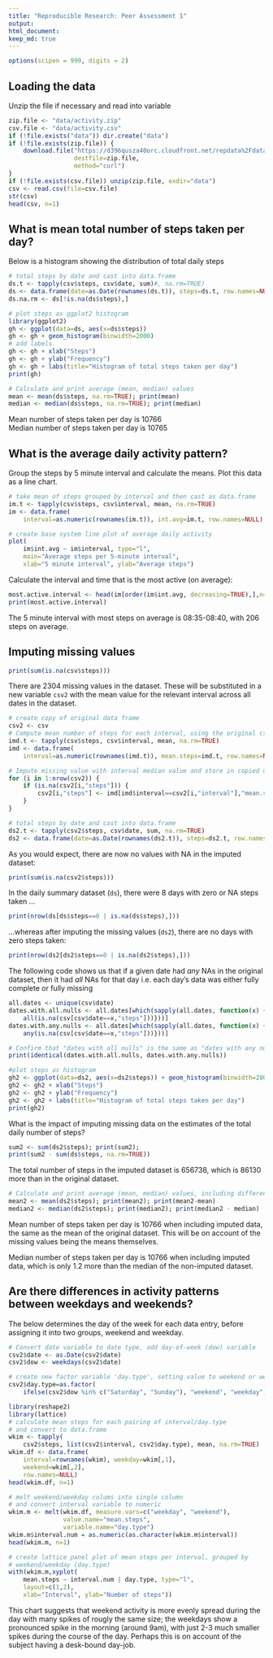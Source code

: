 ```yaml
---
title: "Reproducible Research: Peer Assessment 1"
output: 
html_document:
keep_md: true
---
```

```r
options(scipen = 999, digits = 2)
```
## Loading the data
Unzip the file if necessary and read into variable
```r
zip.file <- "data/activity.zip"
csv.file <- "data/activity.csv"
if (!file.exists("data")) dir.create("data")
if (!file.exists(zip.file)) {
    download.file("https://d396qusza40orc.cloudfront.net/repdata%2Fdata%2Factivity.zip",
                  destfile=zip.file,
                  method="curl")
}
if (!file.exists(csv.file)) unzip(zip.file, exdir="data")
csv <- read.csv(file=csv.file)
str(csv)
head(csv, n=1)
```

## What is mean total number of steps taken per day?
Below is a histogram showing the distribution of total daily steps
```r
# total steps by date and cast into data.frame
ds.t <- tapply(csv$steps, csv$date, sum)#, na.rm=TRUE)
ds <- data.frame(date=as.Date(rownames(ds.t)), steps=ds.t, row.names=NULL)
ds.na.rm <- ds[!is.na(ds$steps),]

# plot steps as ggplot2 histogram
library(ggplot2)
gh <- ggplot(data=ds, aes(x=ds$steps))
gh <- gh + geom_histogram(binwidth=2000)
# add labels
gh <- gh + xlab("Steps")
gh <- gh + ylab("Frequency")
gh <- gh + labs(title="Histogram of total steps taken per day")
print(gh)
```
``` r
# Calculate and print average (mean, median) values
mean <- mean(ds$steps, na.rm=TRUE); print(mean)
median <- median(ds$steps, na.rm=TRUE); print(median)
```
Mean number of steps taken per day is 10766  
Median number of steps taken per day is 10765

## What is the average daily activity pattern?
Group the steps by 5 minute interval and calculate the means. Plot this data as a line chart.
``` r
# take mean of steps grouped by interval and then cast as data.frame
im.t <- tapply(csv$steps, csv$interval, mean, na.rm=TRUE)
im <- data.frame(
    interval=as.numeric(rownames(im.t)), int.avg=im.t, row.names=NULL)

# create base system line plot of average daily activity
plot(
    im$int.avg ~ im$interval, type="l",
    main="Average steps per 5-minute interval",
    xlab="5 minute interval", ylab="Average steps")
```

Calculate the interval and time that is the most active (on average):
``` r
most.active.interval <- head(im[order(im$int.avg, decreasing=TRUE),],n=1)
print(most.active.interval)
```
The 5 minute interval with most steps on average is 08:35-08:40, with 206 steps on average.

## Imputing missing values

```r
print(sum(is.na(csv$steps)))
```
There are 2304 missing values in the dataset. These will be substituted in a new variable `csv2` with the mean value for the relevant interval across all dates in the dataset.

```r
# create copy of original data frame
csv2 <- csv
# Compute mean number of steps for each interval, using the original csv
imd.t <- tapply(csv$steps, csv$interval, mean, na.rm=TRUE)
imd <- data.frame(
    interval=as.numeric(rownames(imd.t)), mean.steps=imd.t, row.names=NULL)

# Impute missing value with interval median value and store in copied data.frame
for (i in 1:nrow(csv2)) {
    if (is.na(csv2[i,"steps"])) {
        csv2[i,"steps"] <- imd[imd$interval==csv2[i,"interval"],"mean.steps"]
    }
}

# total steps by date and cast into data.frame
ds2.t <- tapply(csv2$steps, csv$date, sum, na.rm=TRUE)
ds2 <- data.frame(date=as.Date(rownames(ds2.t)), steps=ds2.t, row.names=NULL)
```

As you would expect, there are now no values with NA in the imputed dataset:
```r
print(sum(is.na(csv2$steps)))
```

In the daily summary dataset (`ds`), there were 8 days with zero or NA steps taken  ...
```r
print(nrow(ds[ds$steps==0 | is.na(ds$steps),]))
```
...whereas after imputing the missing values (`ds2`), there are no days with zero steps taken:
```r
print(nrow(ds2[ds2$steps==0 | is.na(ds2$steps),]))
```

The following code shows us that if a given date had *any* NAs in the original dataset, then it had *all* NAs for that day i.e. each day's data was either fully complete or fully missing

```r
all.dates <- unique(csv$date)
dates.with.all.nulls <- all.dates[which(sapply(all.dates, function(x) {
    all(is.na(csv[csv$date==x,"steps"]))}))]
dates.with.any.nulls <- all.dates[which(sapply(all.dates, function(x) {
    any(is.na(csv[csv$date==x,"steps"]))}))]

# Confirm that "dates with all nulls" is the same as "dates with any nulls"
print(identical(dates.with.all.nulls, dates.with.any.nulls))
```


```r
#plot steps as histogram
gh2 <- ggplot(data=ds2, aes(x=ds2$steps)) + geom_histogram(binwidth=2000)
gh2 <- gh2 + xlab("Steps")
gh2 <- gh2 + ylab("Frequency")
gh2 <- gh2 + labs(title="Histogram of total steps taken per day")
print(gh2)
```

What is the impact of imputing missing data on the estimates of the total daily number of steps?
``` r
sum2 <- sum(ds2$steps); print(sum2);
print(sum2 - sum(ds$steps, na.rm=TRUE))
```
The total number of steps in the imputed dataset is 656738, which is 86130 more than in the original dataset.

``` r
# Calculate and print average (mean, median) values, including difference from the original average values as well as % change
mean2 <- mean(ds2$steps); print(mean2); print(mean2-mean)
median2 <- median(ds2$steps); print(median2); print(median2 - median)

```
Mean number of steps taken per day is 10766 when including imputed data, the same as the mean of the original dataset. This will be on account of the missing values being the means themselves.

Median number of steps taken per day is 10766 when including imputed data, which is only 1.2 more than the median of the non-imputed dataset.


## Are there differences in activity patterns between weekdays and weekends?
The below determines the day of the week for each data entry, before assigning it into two groups, weekend and weekday.
```r
# Convert date variable to date type, add day-of-week (dow) variable
csv2$date <- as.Date(csv2$date)
csv2$dow <- weekdays(csv2$date)

# create new factor variable 'day.type', setting value to weekend or weekday
csv2$day.type=as.factor(
    ifelse(csv2$dow %in% c("Saturday", "Sunday"), "weekend", "weekday"))

library(reshape2)
library(lattice)
# calculate mean steps for each pairing of interval/day.type
# and convert to data.frame
wkim <- tapply(
    csv2$steps, list(csv2$interval, csv2$day.type), mean, na.rm=TRUE)
wkim.df <- data.frame(
    interval=rownames(wkim), weekday=wkim[,1],
    weekend=wkim[,2],
    row.names=NULL)
head(wkim.df, n=1)

# melt weekend/weekday colums into single column
# and convert interval variable to numeric
wkim.m <- melt(wkim.df, measure.vars=c("weekday", "weekend"),
               value.name="mean.steps",
               variable.name="day.type")
wkim.m$interval.num = as.numeric(as.character(wkim.m$interval))
head(wkim.m, n=1)

# create lattice panel plot of mean steps per interval, grouped by
# weekend/weekday (day.type)
with(wkim.m,xyplot(
    mean.steps ~ interval.num | day.type, type="l",
    layout=c(1,2),
    xlab="Interval", ylab="Number of steps"))

```


This chart suggests that weekend activity is more evenly spread during the day with many spikes of rougly the same size; the weekdays show a pronounced spike in the morning (around 9am), with just 2-3 much smaller spikes during the course of the day. Perhaps this is on account of the subject having a desk-bound day-job.